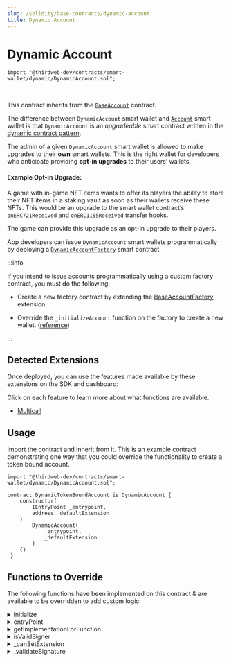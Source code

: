 ```yaml
---
slug: /solidity/base-contracts/dynamic-account
title: Dynamic Account
---
```



# Dynamic Account

```solidity
import "@thirdweb-dev/contracts/smart-wallet/dynamic/DynamicAccount.sol";
```

<ViewContractCodeButton
  link="https://github.com/thirdweb-dev/contracts/blob/main/contracts/smart-wallet/dynamic/DynamicAccount.sol"
  name="DynamicAccount"
/>

<br />

This contract inherits from the [`BaseAccount`](/solidity/extensions/base-account) contract.

The difference between `DynamicAccount` smart wallet and [`Account`](/solidity/base-contracts/account) smart wallet is that `DynamicAccount` is an _upgradeable_ smart contract written in the [dynamic contract pattern](https://github.com/thirdweb-dev/dynamic-contracts).

The admin of a given `DynamicAccount` smart wallet is allowed to make upgrades to their **own** smart wallets. This is the right wallet for developers who anticipate providing **opt-in upgrades** to their users’ wallets.

#### Example Opt-in Upgrade:

A game with in-game NFT items wants to offer its players the ability to store their NFT items in a staking vault as soon as their wallets receive these NFTs. This would be an upgrade to the smart wallet contract’s `onERC721Received` and `onERC1155Received` transfer hooks.

The game can provide this upgrade as an opt-in upgrade to their players.

App developers can issue `DynamicAccount` smart wallets programmatically by deploying a [`DynamicAccountFactory`](/solidity/base-contracts/dynamic-account-factory) smart contract.

:::info

If you intend to issue accounts programmatically using a custom factory contract, you must do the following:

- Create a new factory contract by extending the [BaseAccountFactory](/solidity/extensions/base-account-factory) extension.

- Override the `_initializeAccount` function on the factory to create a new wallet. ([reference](https://github.com/thirdweb-dev/contracts/blob/main/contracts/smart-wallet/non-upgradeable/AccountFactory.sol#L36))

:::

## Detected Extensions

Once deployed, you can use the features made available by these extensions on the SDK and dashboard:

Click on each feature to learn more about what functions are available.

- [Multicall](/solidity/extensions/multicall)

## Usage

Import the contract and inherit from it. This is an example contract demonstrating one way that you could override the functionality to create a token bound account.

```solidity
import "@thirdweb-dev/contracts/smart-wallet/dynamic/DynamicAccount.sol";

contract DynamicTokenBoundAccount is DynamicAccount {
    constructor(
        IEntryPoint _entrypoint,
        address _defaultExtension
    )
        DynamicAccount(
            _entrypoint,
            _defaultExtension
        )
    {}
 }
```

## Functions to Override

The following functions have been implemented on this contract & are available to be overridden to add custom logic:

<details>
<summary>initialize</summary>
<div>

Initializes the contract with the provided roles.

```solidity
function initialize(address _defaultAdmin, bytes calldata) public virtual override initializer {
    _setupRole(DEFAULT_ADMIN_ROLE, _defaultAdmin);
    _setupRole(EXTENSION_ADMIN_ROLE, _defaultAdmin);
}
```

#### \_defaultAdmin

The address to be set as default admin role for the contract. Must be of type `address`.

#### \_data

If extra storage variables are required in your account contract, override this function, abi encode the variables,
pass them to this function as the `bytes` argument and then abi-decoded in this function to be set in storage.

For example:

```solidity

function initialize(
    address _admin,
    bytes calldata _data
) public override initializer {
    super.initialize(_admin);
    (chainId, tokenContract, tokenId) = abi.decode(
        _data,
        (uint256, address, uint256)
    );
}
```

</div>
</details>

<details>
<summary>entryPoint</summary>
<div>

Returns the entry point contract address.

```solidity
function entryPoint() public view virtual override returns (IEntryPoint) {
    return entrypointContract;
}
```

</div>
</details>

<details>
<summary>getImplementationForFunction</summary>
<div>

Returns the extension implementation address stored in router, for the given function.

```solidity
function getImplementationForFunction(bytes4 _functionSelector) public view virtual override returns (address) {
    address impl = getExtensionForFunction(_functionSelector).implementation;
    return impl != address(0) ? impl : defaultExtension;
}
```

#### \_functionSelector

The function selector to get the extension implementation address. Must be of type `bytes4`.

</div>
</details>

<details>
<summary>isValidSigner</summary>
<div>

Returns whether a signer is authorized to perform transactions using the wallet.

```solidity
function isValidSigner(address _signer) public view virtual returns (bool) {
    return _hasRole(SIGNER_ROLE, _signer) || _hasRole(DEFAULT_ADMIN_ROLE, _signer);
}
```

#### \_signer

The signer to check authorization for. Must be of type `address`.

</div>
</details>

<details>
<summary>_canSetExtension</summary>
<div>

Returns whether a extension can be set in the given execution context.

```solidity
function _canSetExtension() internal view virtual override returns (bool) {
    return _hasRole(EXTENSION_ADMIN_ROLE, msg.sender);
}
```

</div>
</details>

<details>
<summary>_validateSignature</summary>
<div>

Validates the signature of a user operation.

```solidity
function _validateSignature(UserOperation calldata userOp, bytes32 userOpHash)
    internal
    virtual
    override
    returns (uint256 validationData)
{
    bytes32 hash = userOpHash.toEthSignedMessageHash();
    address signer = hash.recover(userOp.signature);

    if (!isValidSigner(signer)) return SIG_VALIDATION_FAILED;
    return 0;
}
```

</div>
</details>
